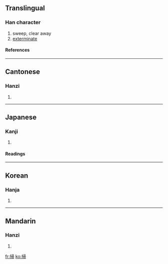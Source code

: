 {{see|扫}}

==Translingual==
===Han character===
{{Han char|rn=64|rad=手|as=08|sn=11|four=5702<sub>7</sub>|canj=手尸一月 (QSMB)}}
# sweep, clear away
# [[exterminate]]
====References====
{{Han ref|kx=0436.140|dkj=12237|dj=0785.250|hdz=31908.040|uh=6383|ud=25475|bh=B1BD|bd=45501}}
----
==Cantonese==
===Hanzi===
{{yue-hanzi|jyut=|y=sou3, sou2}}
# {{defn|Cantonese}}
----
==Japanese==
===Kanji===
{{ja-kanji|grade=|rs=手08}}
# {{defn|Japanese}} 
====Readings====
{{ja-readings|on=[[そう]] (sō)|kun=[[はく]] (haku), [[はらう]] (harau)}}
----
==Korean==
===Hanja===
{{ko-hanja|hangeul=소|eumhun=쓸 소|rv=so|mr=so|y=so}}
# {{defn|Korean}}
----
==Mandarin==
===Hanzi===
{{cmn-hanzi|sim=扫|pin=[[sǎo]] (sao3)|wg=sao<sup>3</sup>}}
# {{defn|Mandarin}}

[[fr:掃]]
[[ko:掃]]